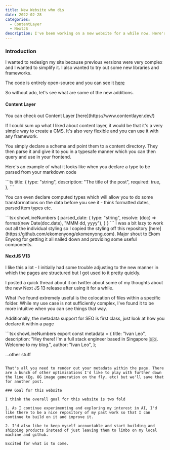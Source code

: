 ```yaml
---
title: New Website who dis
date: 2022-02-28
categories:
  - ContentLayer
  - NextJS
description: I've been working on a new website for a while now. Here's what I've learned.
---
```


### Introduction

I wanted to redesign my site because previous versions were very complex and I wanted to simplify it. I also wanted to try out some new libraries and frameworks.

The code is entirely open-source and you can see it [here](https://github.com/ivanleomk/personal_website_v3)

So without ado, let's see what are some of the new additions.

#### Content Layer

<Callout>
  You can check out Content Layer [here](https://www.contentlayer.dev/)
</Callout>

<StaticTweet id="1642958447120646144" />

If I could sum up what I liked about content layer, it would be that it's a very simple way to create a CMS. It's also very flexible and you can use it with any framework.

You simply declare a schema and point them to a content directory. They then parse it and give it to you in a typesafe manner which you can then query and use in your frontend.

Here's an example of what it looks like when you declare a type to be parsed from your markdown code

<CodeTitle title="normal_types.ts" lang="ts" />
```ts
title: {
      type: "string",
      description: "The title of the post",
      required: true,
    },
```

You can even declare computed types which will allow you to do some transformations on the data before you see it - think formatted dates, parsed item types etc.

<CodeTitle title="computed_types.ts" lang="ts" />
```tsx showLineNumbers
{
  parsed_date: {
      type: "string",
      resolve: (doc) => format(new Date(doc.date), "MMM dd, yyyy"),
    }
}
```

<Callout>
  I was a bit lazy to work out all the individual styling so I copied the
  styling off this repository
  [here](https://github.com/ekomenyong/ekomenyong.com). Major shout to Ekom
  Enyong for getting it all nailed down and providing some useful components.
</Callout>

#### NextJS V13

I like this a lot - I initially had some trouble adjusting to the new manner in which the pages are structured but I got used to it pretty quickly.

I posted a quick thread about it on twitter about some of
my thoughts about the new Next JS 13 release after using it for a while.

<StaticTweet id="1647619002162884609" />

What I've found extremely useful is the colocation of files within a specific folder. While my use case is not sufficiently complex, I've found it to be more intuitive when you can see things that way.

Additionally, the metadata support for SEO is first class, just look at how you declare it within a page

<CodeTitle title="page.ts" lang="ts" />
```tsx showLineNumbers
export const metadata = {
  title: "Ivan Leo",
  description:
    "Hey there! I'm a full stack engineer based in Singapore 🇸🇬. Welcome to my blog.",
  author: "Ivan Leo",
};

...other stuff

```

That's all you need to render out your metadata within the page. There are a bunch of other optimisations I'd like to play with further down the line (Eg. OG image generation on the fly, etc) but we'll save that for another post.

### Goal for this website

I think the overall goal for this website is two fold

1. As I continue experimenting and exploring my interest in AI, I'd like there to be a nice repository of my past work so that I can continue to build on it and improve it.

2. I'd also like to keep myself accountable and start building and shipping products instead of just leaving them to limbo on my local machine and github.

Excited for what is to come.
```
